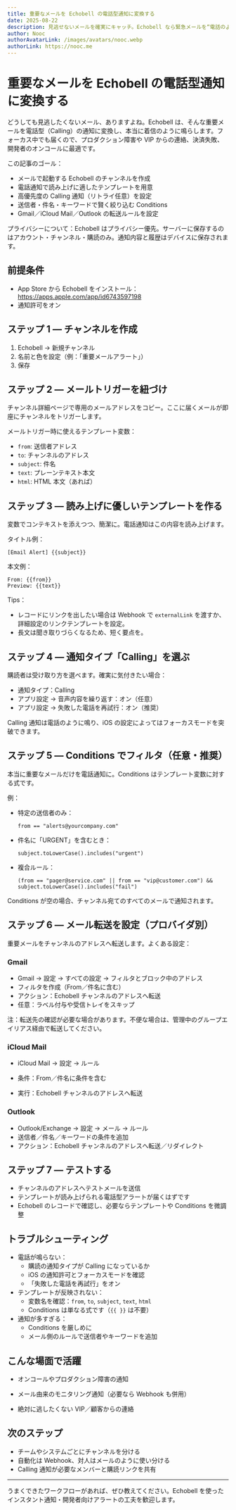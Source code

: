 ```yaml
---
title: 重要なメールを Echobell の電話型通知に変換する
date: 2025-08-22
description: 見逃せないメールを確実にキャッチ。Echobell なら緊急メールを“電話のように鳴る”高優先度アラートへ。メールトリガーのチャンネル、テンプレート、条件を用意。
author: Nooc
authorAvatarLink: /images/avatars/nooc.webp
authorLink: https://nooc.me
---
```


# 重要なメールを Echobell の電話型通知に変換する

どうしても見逃したくないメール、ありますよね。Echobell は、そんな重要メールを電話型（Calling）の通知に変換し、本当に着信のように鳴らします。フォーカス中でも届くので、プロダクション障害や VIP からの連絡、決済失敗、開発者のオンコールに最適です。

この記事のゴール：

- メールで起動する Echobell のチャンネルを作成
- 電話通知で読み上げに適したテンプレートを用意
- 高優先度の Calling 通知（リトライ任意）を設定
- 送信者・件名・キーワードで賢く絞り込む Conditions
- Gmail／iCloud Mail／Outlook の転送ルールを設定

プライバシーについて：Echobell はプライバシー優先。サーバーに保存するのはアカウント・チャンネル・購読のみ。通知内容と履歴はデバイスに保存されます。

## 前提条件

- App Store から Echobell をインストール：https://apps.apple.com/app/id6743597198
- 通知許可をオン

## ステップ 1 — チャンネルを作成

1. Echobell → 新規チャンネル
2. 名前と色を設定（例：「重要メールアラート」）
3. 保存

## ステップ 2 — メールトリガーを紐づけ

チャンネル詳細ページで専用のメールアドレスをコピー。ここに届くメールが即座にチャンネルをトリガーします。

メールトリガー時に使えるテンプレート変数：

- `from`: 送信者アドレス
- `to`: チャンネルのアドレス
- `subject`: 件名
- `text`: プレーンテキスト本文
- `html`: HTML 本文（あれば）

## ステップ 3 — 読み上げに優しいテンプレートを作る

変数でコンテキストを添えつつ、簡潔に。電話通知はこの内容を読み上げます。

タイトル例：

```
[Email Alert] {{subject}}
```

本文例：

```
From: {{from}}
Preview: {{text}}
```

Tips：

- レコードにリンクを出したい場合は Webhook で `externalLink` を渡すか、詳細設定のリンクテンプレートを設定。
- 長文は聞き取りづらくなるため、短く要点を。

## ステップ 4 — 通知タイプ「Calling」を選ぶ

購読者は受け取り方を選べます。確実に気付きたい場合：

- 通知タイプ：Calling
- アプリ設定 → 音声内容を繰り返す：オン（任意）
- アプリ設定 → 失敗した電話を再試行：オン（推奨）

Calling 通知は電話のように鳴り、iOS の設定によってはフォーカスモードを突破できます。

## ステップ 5 — Conditions でフィルタ（任意・推奨）

本当に重要なメールだけを電話通知に。Conditions はテンプレート変数に対する式です。

例：

- 特定の送信者のみ：
  ```
  from == "alerts@yourcompany.com"
  ```
- 件名に「URGENT」を含むとき：
  ```
  subject.toLowerCase().includes("urgent")
  ```
- 複合ルール：
  ```
  (from == "pager@service.com" || from == "vip@customer.com") && subject.toLowerCase().includes("fail")
  ```

Conditions が空の場合、チャンネル宛てのすべてのメールで通知されます。

## ステップ 6 — メール転送を設定（プロバイダ別）

重要メールをチャンネルのアドレスへ転送します。よくある設定：

### Gmail

- Gmail → 設定 → すべての設定 → フィルタとブロック中のアドレス
- フィルタを作成（From／件名に含む）
- アクション：Echobell チャンネルのアドレスへ転送
- 任意：ラベル付与や受信トレイをスキップ

注：転送先の確認が必要な場合があります。不便な場合は、管理中のグループエイリアス経由で転送してください。

### iCloud Mail

- iCloud Mail → 設定 → ルール

- 条件：From／件名に条件を含む
- 実行：Echobell チャンネルのアドレスへ転送

### Outlook

- Outlook/Exchange → 設定 → メール → ルール
- 送信者／件名／キーワードの条件を追加
- アクション：Echobell チャンネルのアドレスへ転送／リダイレクト

## ステップ 7 — テストする

- チャンネルのアドレスへテストメールを送信
- テンプレートが読み上げられる電話型アラートが届くはずです
- Echobell のレコードで確認し、必要ならテンプレートや Conditions を微調整

## トラブルシューティング

- 電話が鳴らない：
  - 購読の通知タイプが Calling になっているか
  - iOS の通知許可とフォーカスモードを確認
  - 「失敗した電話を再試行」をオン
- テンプレートが反映されない：
  - 変数名を確認：`from`, `to`, `subject`, `text`, `html`
  - Conditions は単なる式です（`{{ }}` は不要）
- 通知が多すぎる：
  - Conditions を厳しめに
  - メール側のルールで送信者やキーワードを追加

## こんな場面で活躍

- オンコールやプロダクション障害の通知

- メール由来のモニタリング通知（必要なら Webhook も併用）
- 絶対に逃したくない VIP／顧客からの連絡

## 次のステップ

- チームやシステムごとにチャンネルを分ける
- 自動化は Webhook、対人はメールのように使い分ける
- Calling 通知が必要なメンバーと購読リンクを共有

---

うまくできたワークフローがあれば、ぜひ教えてください。Echobell を使ったインスタント通知・開発者向けアラートの工夫を歓迎します。
